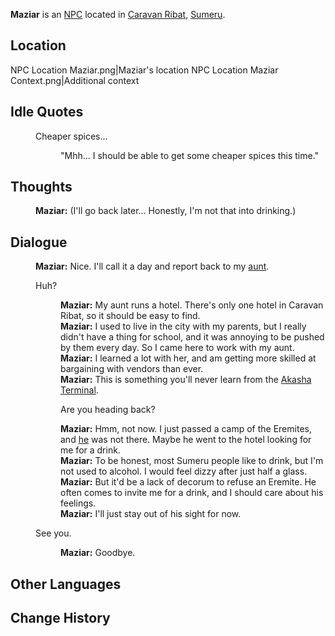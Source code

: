 {{Meta
<!-- Remove this template after adding the missing info -->
|missing_NPC_picture  = yes
|missing_NPC_location = yes
|missing_NPC_context  = yes
|missing_NPC_profile  = yes
}}
{{Character Infobox
|type             = NPC
|image            = NPC Maziar.png
|region           = Sumeru
|affiliation      = Gilded Journey
|title            = Employee, Gilded Journey

|ancestry         = <!-- Clan/family -->
|father           = 
|mother           = 
|spouse           = 
|sibling          = 
|child            = 
|relative         = Maryam
|relativeNote     = Aunt

|voiceEN          = 
|voiceCN          = 
|voiceJP          = 
|dialoguereward   = 
}}
'''Maziar''' is an [[NPC]] located in [[Caravan Ribat]], [[Sumeru]].

==Location==
<gallery>
NPC Location Maziar.png|Maziar's location
NPC Location Maziar Context.png|Additional context
</gallery>
<!--
==Profile==
''(To be added.)''

===Personality===
''(To be added.)''

===Appearance===
''(To be added.)''

==Quests and Events==
{{Quests and Events}}
-->
==Idle Quotes==
{{Dialogue start}}
: {{DIcon|Idle}} Cheaper spices...
:: {{A|VO Maziar 01.ogg}} "Mhh... I should be able to get some cheaper spices this time."
{{Dialogue end}}

==Thoughts==
{{All Schemes to Know Explanation|name=Maziar}}
{{Dialogue start}}
:{{A|VO Maziar All Schemes to Know 01.ogg}} '''Maziar:''' (I'll go back later... Honestly, I'm not that into drinking.)
{{Dialogue end}}

==Dialogue==
{{Dialogue start}}
:'''Maziar:''' Nice. I'll call it a day and report back to my [[Maryam|aunt]].
:{{DIcon}} Huh?
::'''Maziar:''' My aunt runs a hotel. There's only one hotel in Caravan Ribat, so it should be easy to find.
::'''Maziar:''' I used to live in the city with my parents, but I really didn't have a thing for school, and it was annoying to be pushed by them every day. So I came here to work with my aunt.
::'''Maziar:''' I learned a lot with her, and am getting more skilled at bargaining with vendors than ever.
::'''Maziar:''' This is something you'll never learn from the [[Akasha Terminal]].
::{{DIcon}} Are you heading back?
::'''Maziar:''' Hmm, not now. I just passed a camp of the Eremites, and [[Nasir|he]] was not there. Maybe he went to the hotel looking for me for a drink.
::'''Maziar:''' To be honest, most Sumeru people like to drink, but I'm not used to alcohol. I would feel dizzy after just half a glass.
::'''Maziar:''' But it'd be a lack of decorum to refuse an Eremite. He often comes to invite me for a drink, and I should care about his feelings.
::'''Maziar:''' I'll just stay out of his sight for now.
:{{DIcon}} See you.
::'''Maziar:''' Goodbye.
{{Dialogue end}}
<!--
:{{DIcon}} Your aunt, you say?
::'''Maziar:''' Yes, she runs a hotel. There's only one in Caravan Ribat, so it should be pretty easy to find.
::'''Maziar:''' I used to live in the city with my parents, but I really didn't have a thing for school, and it was annoying to be pushed by them every day. So I came here to work with my aunt.
::'''Maziar:''' I learned a lot with her and I'm getting more skilled at bargaining with vendors than ever.
::'''Maziar:''' Even if the Akasha Terminals were still around, that wasn't something they could've taught you.
--><!--
==Event Dialogue==
===Event Name===
{{Dialogue start}}
:'''{{subst:PAGENAME}}:'''
{{Dialogue end}}

==Trivia==
* 
-->

==Other Languages==
{{Other Languages
|default_hidden = 1
|en      = Maziar
|zhs     = 马齐尔
|zhs_rm  = Mǎqí'ěr
|zht     = 馬齊爾
|zht_rm  = Mǎqí'ěr
|ja      = マズィヤール
|ja_rm   = Maziyaaru
|ko      = 마지아르
|ko_rm   = Majiareu
|es      = Maziar
|fr      = Maziar
|ru      = Мазиар
|th      = Maziar
|vi      = Maziar
|de      = Maziar
|id      = Maziar
|pt      = Maziar
|tr      = Maziar
|it      = Maziar
}}

==Change History==
{{Change History|3.0}}
<!--
==References==
{{Reflist}}
-->